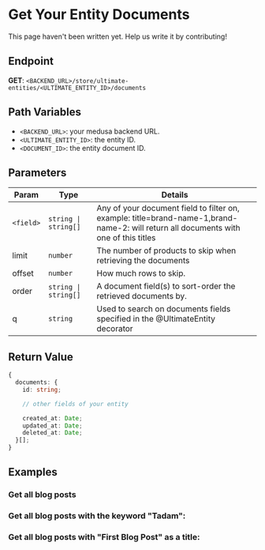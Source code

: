 # Get Your Entity Documents


<Callout type="info" emoji="ℹ️">
  This page haven't been written yet. Help us write it by contributing!
</Callout>


## Endpoint
**GET**: `<BACKEND_URL>/store/ultimate-entities/<ULTIMATE_ENTITY_ID>/documents`

## Path Variables

- `<BACKEND_URL>`: your medusa backend URL.
- `<ULTIMATE_ENTITY_ID>`: the entity ID.
- `<DOCUMENT_ID>`: the entity document ID.

## Parameters

| Param     | Type                 | Details                                                                                                                              |
| --------- | -------------------- | ------------------------------------------------------------------------------------------------------------------------------------ |
| `<field>` | `string \| string[]` | Any of your document field to filter on, example: title=brand-name-1,brand-name-2: will return all documents with one of this titles |
| limit     | `number`             | The number of products to skip when retrieving the documents                                                                         |
| offset    | `number`             | How much rows to skip.                                                                                                               |
| order     | `string \| string[]` | A document field(s) to sort-order the retrieved documents by.                                                                        |
| q         | `string`             | Used to search on documents fields specified in the @UltimateEntity decorator                                                        |

## Return Value

```ts
{
  documents: {
    id: string;

    // other fields of your entity

    created_at: Date;
    updated_at: Date;
    deleted_at: Date;
  }[];
}
```

## Examples

### Get all blog posts

### Get all blog posts with the keyword "Tadam":

### Get all blog posts with "First Blog Post" as a title:
